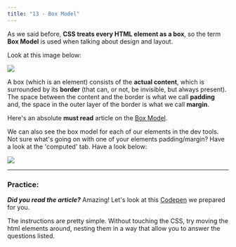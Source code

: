 ```yaml
---
title: "13 - Box Model"
---
```


As we said before, **CSS treats every HTML element as a box**, so the term **Box Model** is used when talking about design and layout.

Look at this image below:

![](https://lh4.googleusercontent.com/U2uRqiYPGPQA0ClPOEhTe7yKtWd_8wCZ75NvjZTTtCAyoq4e8s54dn84vU2fHuLjNuf0w-S-WVXVDp6RSi-UAxyPFPH6mQO6h0By1d5NniVaAb1khF8g2tAjgD-5hKr-T12H--WIVTg)

A box (which is an element) consists of the **actual content**, which is surrounded by its **border** (that can, or not, be invisible, but always present). The space between the content and the border is what we call **padding** and, the space in the outer layer of the border is what we call **margin**.

Here's an absolute **must read** article on the [Box Model](https://medium.com/launch-school/https-medium-com-dembasiby-understanding-the-css-box-model-b005a82593a6).  

We can also see the box model for each of our elements in the dev tools. Not sure what's going on with one of your elements padding/margin? Have a look at the 'computed' tab. Have a look below:  

![](https://i.imgur.com/ABIbhYW.png)

---

### Practice:

***Did you read the article?*** Amazing!
Let's look at this [Codepen](https://codepen.io/manchestercodes/pen/GRZVzdx?editors=1100) we prepared for you.

The instructions are pretty simple. Without touching the CSS, try moving the html elements around, nesting them in a way that allow you to answer the questions listed.